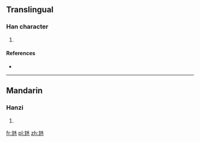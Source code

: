 ==Translingual==

===Han character===
{{Han char|rn=85|rad=水|as=04|sn=8|four=42013|canj=LUE}}

# {{defn|Han|sort=水04}}

====References====
* {{Han ref|kx=0610.080|dkj=17191|dj=1003.020|hdz=31557.040|uh=6C8A|ud=27786|bh=CD43|bd=52547}}

----

==Mandarin==

===Hanzi===
{{cmn-hanzi|pin=[[dàn]] ([[dan4]])|wg=tan<sup>4</sup>}}

# {{defn|lang=cmn|sort=水04}}

[[fr:沊]]
[[pl:沊]]
[[zh:沊]]